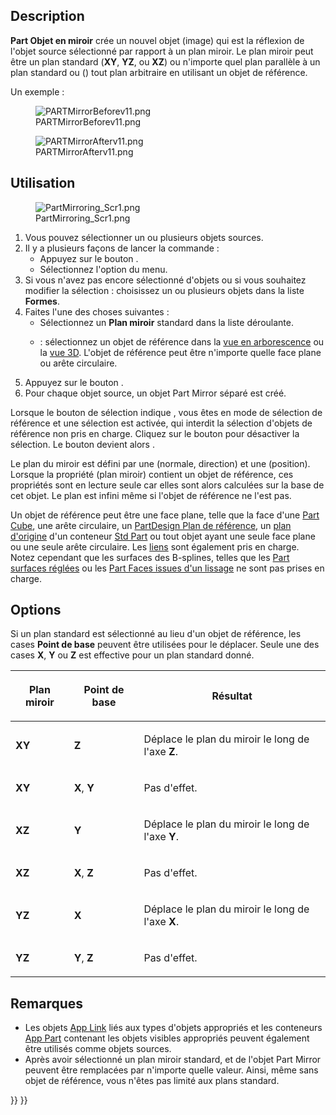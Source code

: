 <languages/>

{{Docnav/fr
|[[Part_Revolve/fr|Révolution]]
|[[Part_Scale/fr|Échelle]]
|[[Part_Workbench/fr|Atelier Part]]
|IconL=Part_Revolve.svg
|IconR=Part_Scale.svg
|IconC=Workbench_Part.svg
}}

{{GuiCommand/fr
|Name=Part_Mirror
|Name/fr=Part Objet en miroir
|MenuLocation=Part → Créer un objet en miroir...
|Workbenches=[[Part_Workbench/fr|Part]]
}}

==Description== 

'''Part Objet en miroir''' crée un nouvel objet (image) qui est la réflexion de l'objet source sélectionné par rapport à un plan miroir. Le plan miroir peut être un plan standard ('''XY''', '''YZ''', ou '''XZ''') ou n'importe quel plan parallèle à un plan standard ou ({{Version/fr|1.0}}) tout plan arbitraire en utilisant un objet de référence.

Un exemple :

[[Image:PARTMirrorBeforev11.png]]

{{Caption|Avant}}

[[Image:PARTMirrorAfterv11.png]]

{{Caption|Après avoir été reflété par le plan YZ}}

<span id="Usage"></span>
==Utilisation==

[[Image:PartMirroring_Scr1.png]]

# Vous pouvez sélectionner un ou plusieurs objets sources.
# Il y a plusieurs façons de lancer la commande :
#* Appuyez sur le bouton {{Button|[[Image:Part_Mirror.svg|16px]] [[Part_Mirror/fr|Créer un objet en miroir...]]}}.
#* Sélectionnez l'option {{MenuCommand|Part → [[Image:Part_Mirror.svg|16px]] Créer un objet en miroir...}} du menu.
# Si vous n'avez pas encore sélectionné d'objets ou si vous souhaitez modifier la sélection : choisissez un ou plusieurs objets dans la liste '''Formes'''.
# Faites l'une des choses suivantes :
#* Sélectionnez un '''Plan miroir''' standard dans la liste déroulante.
#* {{Version/fr|1.0}} : sélectionnez un objet de référence dans la [[Tree_view/fr|vue en arborescence]] ou la [[3D_view/fr|vue 3D]]. L'objet de référence peut être n'importe quelle face plane ou arête circulaire.
# Appuyez sur le bouton {{Button|OK}}.
# Pour chaque objet source, un objet Part Mirror séparé est créé.

Lorsque le bouton de sélection indique {{Button|Sélectionner}}, vous êtes en mode de sélection de référence et une sélection est activée, qui interdit la sélection d'objets de référence non pris en charge. Cliquez sur le bouton pour désactiver la sélection. Le bouton devient alors {{Button|Sélectionner la référence}}.

Le plan du miroir est défini par une {{PropertyData|Normal}} (normale, direction) et une {{PropertyData|Base}} (position). Lorsque la propriété {{PropertyData|Mirror Plane}} (plan miroir) contient un objet de référence, ces propriétés sont en lecture seule car elles sont alors calculées sur la base de cet objet. Le plan est infini même si l'objet de référence ne l'est pas.

Un objet de référence peut être une face plane, telle que la face d'une [[Part_Box/fr|Part Cube]], une arête circulaire, un [[PartDesign_Plane/fr|PartDesign Plan de référence]], un [[App_OriginGroupExtension/fr|plan d'origine]] d'un conteneur [[Std_Part/fr|Std Part]] ou tout objet ayant une seule face plane ou une seule arête circulaire. Les [[App_Link/fr|liens]] sont également pris en charge. Notez cependant que les surfaces des B-splines, telles que les [[Part_RuledSurface/fr|Part surfaces réglées]] ou les [[Part_Loft/fr|Part Faces issues d'un lissage]] ne sont pas prises en charge.

==Options== 

Si un plan standard est sélectionné au lieu d'un objet de référence, les cases '''Point de base''' peuvent être utilisées pour le déplacer. Seule une des cases '''X''', '''Y''' ou '''Z''' est effective pour un plan standard donné.

{| class="wikitable" border="1"
!Plan miroir!!Point de base!!Résultat
|- align="center" 
|'''XY'''||'''Z'''|| align="left" |Déplace le plan du miroir le long de l'axe '''Z'''.
|- align="center"
|'''XY'''||'''X''', '''Y'''|| align="left" |Pas d'effet.
|- align="center"
|'''XZ'''||'''Y'''|| align="left" |Déplace le plan du miroir le long de l'axe '''Y'''.
|- align="center"
|'''XZ'''||'''X''', '''Z'''|| align="left" |Pas d'effet.
|- align="center"
|'''YZ'''||'''X'''|| align="left" |Déplace le plan du miroir le long de l'axe '''X'''.
|- align="center"
|'''YZ'''||'''Y''', '''Z'''|| align="left" |Pas d'effet.
|}

<span id="Notes"></span>
==Remarques==

* Les objets [[App_Link/fr|App Link]] liés aux types d'objets appropriés et les conteneurs [[App_Part/fr|App Part]] contenant les objets visibles appropriés peuvent également être utilisés comme objets sources. {{Version/fr|0.20}}
* Après avoir sélectionné un plan miroir standard, {{PropertyData|Normal}} et {{PropertyData|Base}} de l'objet Part Mirror peuvent être remplacées par n'importe quelle valeur. Ainsi, même sans objet de référence, vous n'êtes pas limité aux plans standard.


{{Docnav/fr
|[[Part_Revolve/fr|Révolution]]
|[[Part_Scale/fr|Échelle]]
|[[Part_Workbench/fr|Atelier Part]]
|IconL=Part_Revolve.svg
|IconR=Part_Scale.svg
|IconC=Workbench_Part.svg
}}

{{Part Tools navi{{#translation:}}}}
{{Userdocnavi{{#translation:}}}}